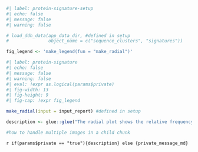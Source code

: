 ```r
#| label: protein-signature-setup
#| echo: false
#| message: false
#| warning: false

# load_ddh_data(app_data_dir, #defined in setup
#               object_name = c("sequence_clusters", "signatures"))

fig_legend <- 'make_legend(fun = "make_radial")'

```

```r
#| label: protein-signature
#| echo: false
#| message: false
#| warning: false
#| eval: !expr as.logical(params$private)
#| fig-width: 13
#| fig-height: 9
#| fig-cap: !expr fig_legend

make_radial(input = input_report) #defined in setup

description <- glue::glue("The radial plot shows the relative frequency of each amino acid in {params$content} compared to the average of all proteins in the human proteome.")

#how to handle multiple images in a child chunk
```
`r if(params$private == "true"){description} else {private_message_md}`  


